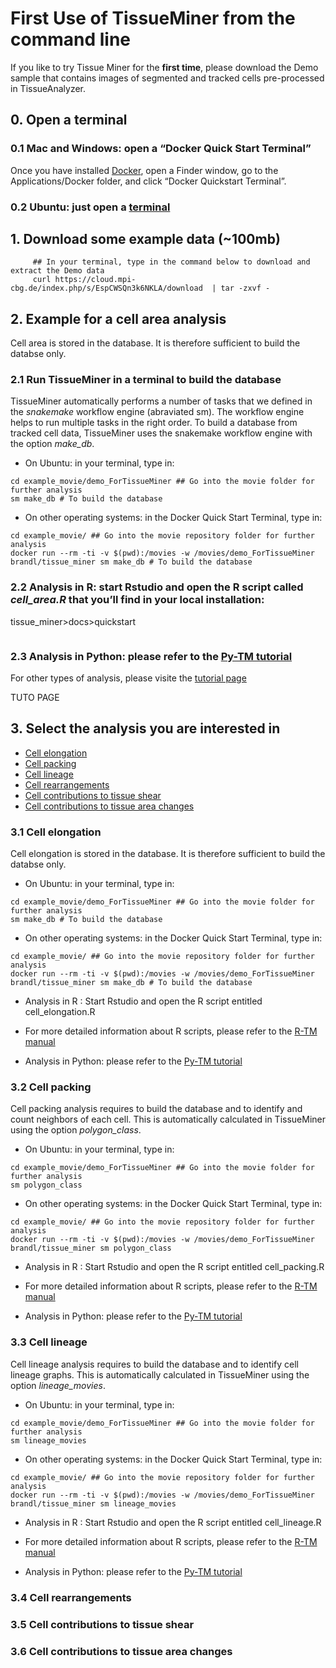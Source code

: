 
# First Use of TissueMiner from the command line

If you like to try Tissue Miner for the **first time**, please download the Demo sample that contains images of segmented and tracked cells pre-processed in TissueAnalyzer.

## 0. Open a terminal

### 0.1 Mac and Windows: open a "Docker Quick Start Terminal"
Once you have installed [Docker](https://docs.docker.com/mac/step_one/), open a Finder window, go to the Applications/Docker folder, and click "Docker Quickstart Terminal".

### 0.2 Ubuntu: just open a [terminal](https://help.ubuntu.com/community/UsingTheTerminal)


## 1. Download some example data (~100mb)
```
     ## In your terminal, type in the command below to download and extract the Demo data
     curl https://cloud.mpi-cbg.de/index.php/s/EspCWSQn3k6NKLA/download  | tar -zxvf -
```

## 2. Example for a cell area analysis

Cell area is stored in the database. It is therefore sufficient to build the databse only.

### 2.1 Run TissueMiner in a terminal to build the database

TissueMiner automatically performs a number of tasks that we defined in the *snakemake* workflow engine (abraviated sm). The workflow engine helps to run multiple tasks in the right order. To build a database from tracked cell data, TissueMiner uses the snakemake workflow engine with the option *make_db*.

* On Ubuntu: in your terminal, type in:
```
cd example_movie/demo_ForTissueMiner ## Go into the movie folder for further analysis
sm make_db # To build the database 

```

* On other operating systems: in the Docker Quick Start Terminal, type in:
```
cd example_movie/ ## Go into the movie repository folder for further analysis
docker run --rm -ti -v $(pwd):/movies -w /movies/demo_ForTissueMiner brandl/tissue_miner sm make_db # To build the database
```


### 2.2 Analysis in R: start Rstudio and open the R script called *cell_area.R* that you'll find in your local installation:
tissue_miner>docs>quickstart


```

```

### 2.3 Analysis in Python: please refer to the [Py-TM tutorial]()


For other types of analysis, please visite the [tutorial page]()

############# TUTO PAGE #######################
## 3. Select the analysis you are interested in

* [Cell elongation]()
* [Cell packing]()
* [Cell lineage]()
* [Cell rearrangements]()
* [Cell contributions to tissue shear]()
* [Cell contributions to tissue area changes]()

### 3.1 Cell elongation

Cell elongation is stored in the database. It is therefore sufficient to build the databse only.

* On Ubuntu: in your terminal, type in:
```
cd example_movie/demo_ForTissueMiner ## Go into the movie folder for further analysis
sm make_db # To build the database 

```

* On other operating systems: in the Docker Quick Start Terminal, type in:
```
cd example_movie/ ## Go into the movie repository folder for further analysis
docker run --rm -ti -v $(pwd):/movies -w /movies/demo_ForTissueMiner brandl/tissue_miner sm make_db # To build the database
```

* Analysis in R : Start Rstudio and open the R script entitled cell_elongation.R

* For more detailed information about R scripts, please refer to the [R-TM manual]()

* Analysis in Python: please refer to the [Py-TM tutorial]()


### 3.2 Cell packing

Cell packing analysis requires to build the database and to identify and count neighbors of each cell. This is automatically calculated in TissueMiner using the option *polygon_class*.

* On Ubuntu: in your terminal, type in:
```
cd example_movie/demo_ForTissueMiner ## Go into the movie folder for further analysis
sm polygon_class  

```

* On other operating systems: in the Docker Quick Start Terminal, type in:
```
cd example_movie/ ## Go into the movie repository folder for further analysis
docker run --rm -ti -v $(pwd):/movies -w /movies/demo_ForTissueMiner brandl/tissue_miner sm polygon_class
```

* Analysis in R : Start Rstudio and open the R script entitled cell_packing.R

* For more detailed information about R scripts, please refer to the [R-TM manual]()

* Analysis in Python: please refer to the [Py-TM tutorial]()


### 3.3 Cell lineage

Cell lineage analysis requires to build the database and to identify cell lineage graphs. This is automatically calculated in TissueMiner using the option *lineage_movies*.

* On Ubuntu: in your terminal, type in:
```
cd example_movie/demo_ForTissueMiner ## Go into the movie folder for further analysis
sm lineage_movies  

```

* On other operating systems: in the Docker Quick Start Terminal, type in:
```
cd example_movie/ ## Go into the movie repository folder for further analysis
docker run --rm -ti -v $(pwd):/movies -w /movies/demo_ForTissueMiner brandl/tissue_miner sm lineage_movies
```

* Analysis in R : Start Rstudio and open the R script entitled cell_lineage.R

* For more detailed information about R scripts, please refer to the [R-TM manual]()

* Analysis in Python: please refer to the [Py-TM tutorial]()



### 3.4 Cell rearrangements

### 3.5 Cell contributions to tissue shear

### 3.6 Cell contributions to tissue area changes


